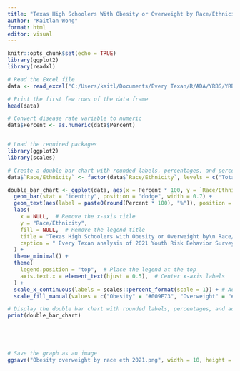---
title: "Texas High Schoolers With Obesity or Overweight by Race/Ethnicity, 2021"
author: "Kaitlan Wong"
format: html
editor: visual
---

```{r setup, include=FALSE}
knitr::opts_chunk$set(echo = TRUE)
library(ggplot2)
library(readxl)
```

```{r}
# Read the Excel file
data <- read_excel("C:/Users/kaitl/Documents/Every Texan/R/ADA/YRBS/YRBS Obesity by Race Ethnicity 2021.xlsx")

# Print the first few rows of the data frame
head(data)
```

```{r}
# Convert disease rate variable to numeric
data$Percent <- as.numeric(data$Percent)


# Load the required packages
library(ggplot2)
library(scales)

# Create a double bar chart with rounded labels, percentages, and percent signs on the x-axis labels
data$`Race/Ethnicity` <- factor(data$`Race/Ethnicity`, levels = c("Total", "Multiracial, non-Hispanic", "White, non-Hispanic", "Hispanic/Latino", "Black, non-Hispanic", "Asian, non-Hispanic"))

double_bar_chart <- ggplot(data, aes(x = Percent * 100, y = `Race/Ethnicity`, fill = `Health Condition`)) +
  geom_bar(stat = "identity", position = "dodge", width = 0.7) +
  geom_text(aes(label = paste0(round(Percent * 100), "%")), position = position_dodge2(width = 0.7, preserve = "single"), hjust = 1, size = 3) +  # Adjust hjust to position labels horizontally
  labs(
    x = NULL,  # Remove the x-axis title
    y = "Race/Ethnicity",
    fill = NULL,  # Remove the legend title
    title = "Texas High Schoolers with Obesity or Overweight by\n Race/Ethnicity in 2021",
    caption = " Every Texan analysis of 2021 Youth Risk Behavior Survey data."
  ) +
  theme_minimal() +
  theme(
    legend.position = "top",  # Place the legend at the top
    axis.text.x = element_text(hjust = 0.5),  # Center x-axis labels
  ) +
  scale_x_continuous(labels = scales::percent_format(scale = 1)) + # Add percent signs to x-axis labels
  scale_fill_manual(values = c("Obesity" = "#009E73", "Overweight" = "#CC79A7"))  # Set custom colors for bars

# Display the double bar chart with rounded labels, percentages, and adjusted horizontal positioning
print(double_bar_chart)





# Save the graph as an image
ggsave("Obesity overweight by race eth 2021.png", width = 10, height = 6, units = "in")

```
